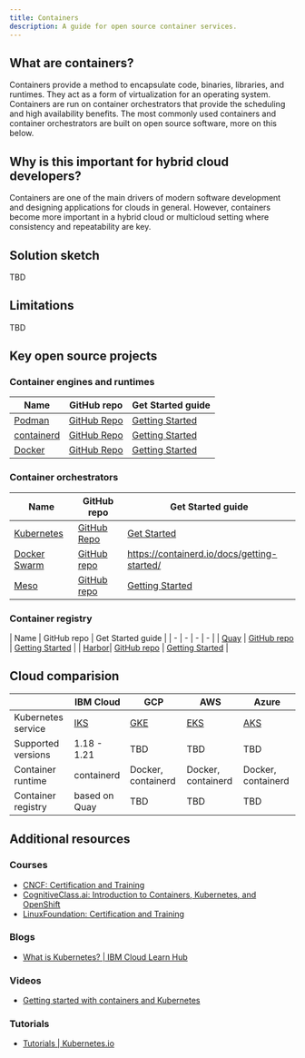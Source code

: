 ```yaml
---
title: Containers
description: A guide for open source container services.
---
```


## What are containers?

Containers provide a method to encapsulate code, binaries, libraries, and runtimes. They act as a form of virtualization for an operating system. Containers are run on container orchestrators that provide the scheduling and high availability benefits. The most commonly used containers and container orchestrators are built on open source software, more on this below.

## Why is this important for hybrid cloud developers?

Containers are one of the main drivers of modern software development and designing applications for clouds in general. However, containers become more important in a hybrid cloud or multicloud setting where consistency and repeatability are key.

## Solution sketch

TBD

## Limitations

TBD

## Key open source projects

### Container engines and runtimes

| Name | GitHub repo | Get Started guide |
| - | - | - |
| [Podman](https://podman.io/) | [GitHub Repo](https://github.com/containers/podman) | [Getting Started](https://podman.io/getting-started/) |
| [containerd](https://containerd.io/) | [GitHub Repo](https://github.com/containerd/containerd) | [Getting Started](https://containerd.io/docs/getting-started/) |
| [Docker](https://docs.docker.com/) | [GitHub Repo](https://github.com/docker/engine) | [Getting Started](https://docs.docker.com/get-started/) |

### Container orchestrators

| Name | GitHub repo | Get Started guide |
| - | - | - |
| [Kubernetes](https://kubernetes.io) | [GitHub Repo](https://github.com/kubernetes/kubernetes) | [Get Started](https://kubernetes.io/docs/tutorials/kubernetes-basics/) |
| [Docker Swarm](https://docs.docker.com/engine/swarm/) | [GitHub repo](https://github.com/docker/swarmkit) | https://containerd.io/docs/getting-started/ |
| [Meso](http://mesos.apache.org) | [GitHub repo](https://github.com/apache/mesos) | [Getting Started](https://docs.docker.com/engine/swarm/swarm-tutorial/) |

### Container registry

| Name | GitHub repo | Get Started guide |
| - | - | - | - |
| [Quay](https://www.projectquay.io/) | [GitHub repo](https://github.com/quay/quay) | [Getting Started](https://docs.quay.io/solution/getting-started.html) |
| [Harbor](https://goharbor.io/)| [GitHub repo](https://github.com/goharbor/harbor) | [Getting Started](https://goharbor.io/docs/2.3.0/install-config) |

## Cloud comparision

|  | IBM Cloud | GCP | AWS | Azure |
| - | - | - | - | - |
| Kubernetes service | [IKS](https://cloud.ibm.com/kubernetes/catalog/create) | [GKE](https://cloud.google.com/kubernetes-engine) | [EKS](https://aws.amazon.com/eks/) | [AKS](https://azure.microsoft.com/en-us/services/kubernetes-service/) |
| Supported versions | 1.18 - 1.21 | TBD | TBD | TBD |
| Container runtime | containerd | Docker, containerd | Docker, containerd | Docker, containerd |
| Container registry | based on Quay | TBD | TBD | TBD |

## Additional resources

### Courses

* [CNCF: Certification and Training](https://www.cncf.io/certification/training)
* [CognitiveClass.ai: Introduction to Containers, Kubernetes, and OpenShift](https://cognitiveclass.ai/courses/kubernetes-course)
* [LinuxFoundation: Certification and Training](https://training.linuxfoundation.org/full-catalog/?_sft_topic_area=cloud-containers)

### Blogs

* [What is Kubernetes? | IBM Cloud Learn Hub](https://www.ibm.com/cloud/learn/kubernetes)

### Videos

* [Getting started with containers and Kubernetes](https://youtu.be/zsE9cU6yd4Y)

### Tutorials

* [Tutorials | Kubernetes.io](https://kubernetes.io/docs/tutorials/)
